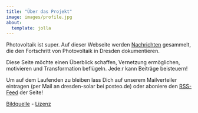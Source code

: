 ```yaml
---
title: "Über das Projekt"
image: images/profile.jpg
about:
  template: jolla
---
```


Photovoltaik ist super. Auf dieser Webseite werden [Nachrichten](news.qmd) gesammelt, die den Fortschritt von Photovoltaik in Dresden dokumentieren.

Diese Seite möchte einen Überblick schaffen, Vernetzung ermöglichen, motivieren und Transformation beflügeln. Jede:r kann Beiträge beisteuern!

Um auf dem Laufenden zu bleiben lass Dich auf unserem Mailverteiler eintragen (per Mail an dresden-solar bei posteo.de) oder aboniere den [RSS-Feed](news.xml) der Seite!

[Bildquelle](https://commons.wikimedia.org/wiki/File:SoSie%2BSoSchiff_Ansicht.jpg) - [Lizenz](https://creativecommons.org/licenses/by-sa/3.0/deed.en)